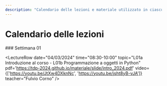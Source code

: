 ```yaml
---
description: "Calendario delle lezioni e materiale utilizzato in ciascuna lezione"
---
```



# Calendario delle lezioni


<LectureTable defaultType="Lezione" showMaterial={true} language='IT'>

<LectureDivider>
### Settimana 01
</LectureDivider>

<LectureRow
    date="04/03/2024" time="08:30-10:00"
    topic="L01a Introduzione al corso - L01b Programmazione a oggetti in Python" 
    pdf='https://tdp-2024.github.io/materiale/slide/intro_2024.pdf'
    video={['https://youtu.be/JtXw4DXknNc', 'https://youtu.be/jsht8yB-vJA']}
    teacher="Fulvio Corno"
/>

<LectureRow
    date="04/03/2024" time="10:00-11:30"
    topic="L02 Programmazione a oggetti in Python (segue)" 
    pdf='https://tdp-2024.github.io/materiale/slide/py_oop.pdf'
    video='https://youtu.be/NQMJoujZB4g'
    teacher="Fulvio Corno"
/>

<LectureRow
    date="05/03/2024" time="13:00-16:00"
    topic="LAB01 - Laboratorio 01 - Squadra 1 (Cognome A-J)" 
    teacher=""
/>

<LectureRow
    date="06/03/2024" time="13:00-14:30"
    topic="L03a Git e GitHub. L03b Programmazione a oggetti in Python (segue)" 
    teacher="Fulvio Corno"
/>

<LectureRow
    date="06/03/2024" time="16:00-19:00"
    topic="LAB01 - Laboratorio 01 - Squadra 2 (Cognome L-Z)" 
    teacher=""
/>

</LectureTable>


